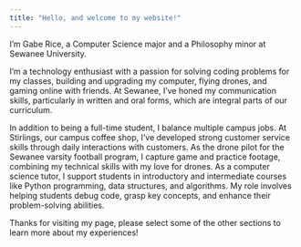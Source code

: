 ```yaml
---
title: "Hello, and welcome to my website!"
---
```

I’m Gabe Rice, a Computer Science major and a Philosophy minor at Sewanee University.

I'm a technology enthusiast with a passion for solving coding problems for my classes, building and upgrading my computer, flying drones, and gaming online with friends. At Sewanee, I've honed my communication skills, particularly in written and oral forms, which are integral parts of our curriculum.

In addition to being a full-time student, I balance multiple campus jobs. At Stirlings, our campus coffee shop, I've developed strong customer service skills through daily interactions with customers. As the drone pilot for the Sewanee varsity football program, I capture game and practice footage, combining my technical skills with my love for drones. As a computer science tutor, I support students in introductory and intermediate courses like Python programming, data structures, and algorithms. My role involves helping students debug code, grasp key concepts, and enhance their problem-solving abilities.

Thanks for visiting my page, please select some of the other sections to learn more about my experiences!  
